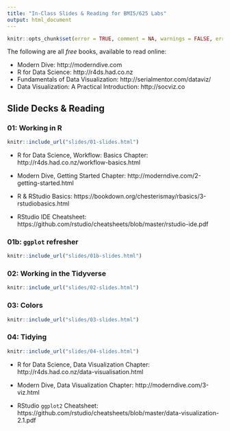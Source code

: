 ```yaml
---
title: "In-Class Slides & Reading for BMI5/625 Labs"
output: html_document
---
```


```r
knitr::opts_chunk$set(error = TRUE, comment = NA, warnings = FALSE, errors = FALSE, messages = FALSE, tidy = FALSE, echo = FALSE)
```

The following are all *free* books, available to read online:

- Modern Dive: http://moderndive.com
- R for Data Science: http://r4ds.had.co.nz
- Fundamentals of Data Visualization: http://serialmentor.com/dataviz/
- Data Visualization: A Practical Introduction: http://socviz.co

## Slide Decks & Reading {.tabset}

### 01: Working in R

```r
knitr::include_url("slides/01-slides.html")
```

- R for Data Science, Workflow: Basics Chapter: http://r4ds.had.co.nz/workflow-basics.html

- Modern Dive, Getting Started Chapter: http://moderndive.com/2-getting-started.html

- R & RStudio Basics: https://bookdown.org/chesterismay/rbasics/3-rstudiobasics.html

- RStudio IDE Cheatsheet: https://github.com/rstudio/cheatsheets/blob/master/rstudio-ide.pdf

### 01b: `ggplot` refresher

```r
knitr::include_url("slides/01b-slides.html")
```


### 02: Working in the Tidyverse

```r
knitr::include_url("slides/02-slides.html")
```

### 03: Colors

```r
knitr::include_url("slides/03-slides.html")
```

### 04: Tidying
```r
knitr::include_url("slides/04-slides.html")
```


- R for Data Science, Data Visualization Chapter: http://r4ds.had.co.nz/data-visualisation.html

- Modern Dive, Data Visualization Chapter: http://moderndive.com/3-viz.html

- RStudio `ggplot2` Cheatsheet: https://github.com/rstudio/cheatsheets/blob/master/data-visualization-2.1.pdf